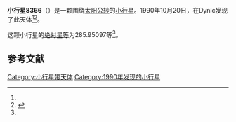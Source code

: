 {{Infobox planet
| bgcolour = #FFFFC0
| name = 8366
| symbol = 
| image = 
| caption = 
| discovery = yes
| discovery_ref = 
| discoverer = {{link-jp|杉江淳|杉江淳}}
| discovery_site = [[Dynic|Dynic]] 
| discovered = 1990年10月20日
| designations = yes
| mp_name = 
| named_after = 
| alt_names = 1990 UL1/ 1989 KP
| mp_category = [[主带小行星|主带小行星]]
| orbit_ref = <ref name="a">[http://ssd.jpl.nasa.gov/sbdb.cgi?sstr=8366 8366] {{Wayback|url=http://ssd.jpl.nasa.gov/sbdb.cgi?sstr=8366 |date=20210719091958 }}，小行星數據庫瀏覽器（JPL Small-Body Database Browser）－[[美国国家航空航天局|美国国家航空航天局]]喷气推进实验室</ref>
| epoch = 2456400.5 (2013年4月18日更新)
| aphelion = {{convert|2.6561099|AU|km|3|abbr=on|lk=out}}
| perihelion = {{convert|1.8623871|AU|km|3|abbr=on}}
| semimajor = {{convert|2.2592485|AU|km|3|abbr=on}}
| eccentricity = 0.1756608
| period = 1240.350461 [[日|日]]<br />3.4[[儒略年|儒略年]]
| avg_speed = 
| inclination = 4.51340
| asc_node = 106.38709
| mean_anomaly = 
| arg_peri = 285.95097
| satellites = 
| physical_characteristics = yes
| dimensions = 
| mass = 
| density = 
| surface_grav = 
| escape_velocity = 
| sidereal_day = 
| axial_tilt = 
| pole_ecliptic_lat = 
| pole_ecliptic_lon = 
| albedo = 
| temperatures= 
| temp_name1 = 
| mean_temp_1 = 
| max_temp_1 = 
| temp_name2 = 
| max_temp_2 = 
| spectral_type = 
| abs_magnitude = 285.95097
}}

'''小行星8366'''（{{lang-en|8366}}）是一颗围绕[[太阳|太阳]][[公转|公转]]的[[小行星|小行星]]。1990年10月20日，{{link-jp|杉江淳|杉江淳}}在Dynic发现了此天体<ref name="a" /><ref>{{cite news|title=小行星列表|url=http://cfa-www.harvard.edu/iau/lists/NumberedMPs.txt|accessdate=2013-07-08|newspaper=哈佛大学|archive-date=2008-05-17|archive-url=https://web.archive.org/web/20080517010638/http://cfa-www.harvard.edu/iau/lists/NumberedMPs.txt|dead-url=no}}</ref>。

这颗小行星的[[绝对星等|绝对星等]]为285.95097等<ref name="a" />。

==参考文献==
{{reflist}}
{{Minor Planet Number|[[小行星8365|小行星8365]]|[[小行星8367|小行星8367]]}}

{{小天体}}

[[Category:小行星带天体|Category:小行星带天体]]
[[Category:1990年发现的小行星|Category:1990年发现的小行星]]

{{asteroid-stub}}